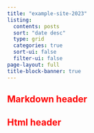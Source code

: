 ```yaml
---
title: "example-site-2023"
listing:
  contents: posts
  sort: "date desc"
  type: grid
  categories: true
  sort-ui: false
  filter-ui: false
page-layout: full
title-block-banner: true
---
```


## Markdown header

<html>
  <body>
    <h2>Html header</h2>
  </body>
  <style>
    h2 {
      color: red;
    }
  </style>
</html>


